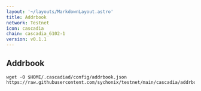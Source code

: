 ```yaml
---
layout: '~/layouts/MarkdownLayout.astro'
title: Addrbook
network: Testnet
icon: cascadia
chain: cascadia_6102-1
version: v0.1.1
---
```

## Addrbook

```
wget -O $HOME/.cascadiad/config/addrbook.json https://raw.githubusercontent.com/sychonix/testnet/main/cascadia/addrbook.json
```

